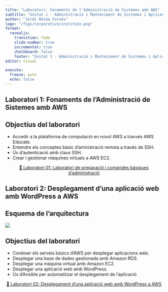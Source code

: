 ```yaml
---
title: "Laboratori: Fonaments de l'Administració de Sistemes amb AWS"
subtitle: "Unitat 1 · Administració i Manteniment de Sistemes i Aplicacions (AMSA)"
author: "Jordi Mateo Fornés"
logo: "/figs/corporative/institute.png"
format: 
  revealjs:
    transition: fade
    slide-number: true
    incremental: true 
    chalkboard: false
    footer: "Unitat 1 · Administració i Manteniment de Sistemes i Aplicacions (AMSA) [🏠](/index.html)</a>"
editor: visual

execute:
  freeze: auto
  echo: false
---
```


## Laboratori 1: Fonaments de l'Administració de Sistemes amb AWS

## Objectius del laboratori

-   Accedir a la plataforma de computació en núvol AWS a travvés AWS Educate.
-   Entendre els conceptes bàsic d'aministració remota a través de SSH.
-   Ús d'autenticació amb claus SSH.
-   Crear i gestionar màquines virtuals a AWS EC2.

::: {.fragment style="text-align: center;"}
[🧪 Laboratori 01: Laboratori de preparació i comandes bàsiques d'administració](/laboratories/01-foundations/01-aws-introduction.qmd)
:::

## Laboratori 2: Desplegament d'una aplicació web amb WordPress a AWS

## Esquema de l'arquitectura

![](/figs/laboratories/02-aws-wp/architecture.png)

## Objectius del laboratori

-   Conèixer els serveis bàsics d'AWS per desplegar aplicacions web.
-   Desplegar una base de dades gestionada amb Amazon RDS.
-   Desplegar una màquina virtual amb Amazon EC2.
-   Desplegar una aplicació web amb WordPress.
-   Ús d'Ansible per automatitzar el desplegament de l'aplicació

::: {.fragment style="text-align: center;"}
[🧪 Laboratori 02: Desplegament d'una aplicació web amb WordPress a AWS](../laboratories/01-foundations/02-aws-wordpress.qmd)
:::